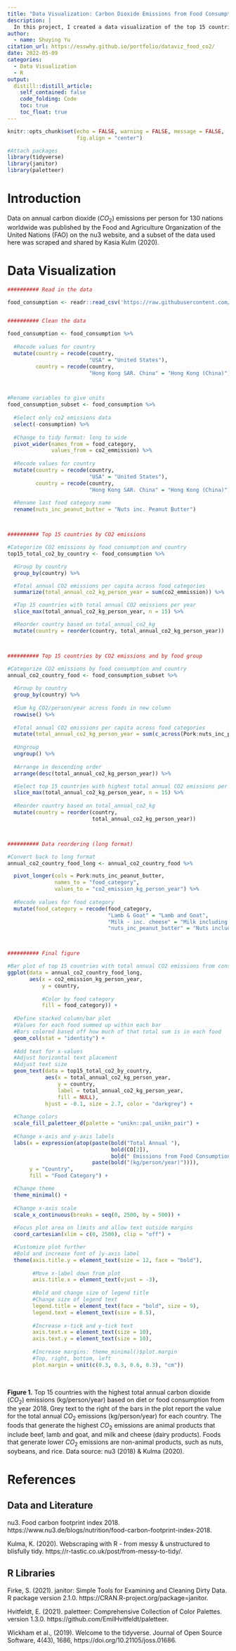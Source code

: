 ```yaml
---
title: "Data Visualization: Carbon Dioxide Emissions from Food Consumption"
description: |
  In this project, I created a data visualization of the top 15 countries with the highest total annual carbon dioxide emissions from food consumption using highly customized aesthetics in R.
author:
  - name: Shuying Yu
citation_url: https://esswhy.github.io/portfolio/dataviz_food_co2/
date: 2022-05-09
categories:
  - Data Visualization
  - R
output:
  distill::distill_article:
    self_contained: false
    code_folding: Code
    toc: true
    toc_float: true
---
```



```r
knitr::opts_chunk$set(echo = FALSE, warning = FALSE, message = FALSE,
                      fig.align = "center")

#Attach packages
library(tidyverse)
library(janitor)
library(paletteer)
```


# Introduction

Data on annual carbon dioxide ($CO_2$) emissions per person for 130 nations worldwide was published by the Food and Agriculture Organization of the United Nations (FAO) on the nu3 website, and a subset of the data used here was scraped and shared by Kasia Kulm (2020).


# Data Visualization

```r
########## Read in the data

food_consumption <- readr::read_csv('https://raw.githubusercontent.com/rfordatascience/tidytuesday/master/data/2020/2020-02-18/food_consumption.csv')


########## Clean the data

food_consumption <- food_consumption %>% 
  
  #Recode values for country
  mutate(country = recode(country,
                          "USA" = "United States"),
         country = recode(country,
                          "Hong Kong SAR. China" = "Hong Kong (China)")) 



#Rename variables to give units
food_consumption_subset <- food_consumption %>% 
  
  #Select only co2 emissions data
  select(-consumption) %>% 
  
  #Change to tidy format: long to wide
  pivot_wider(names_from = food_category,
              values_from = co2_emmission) %>% 
  
  #Recode values for country
  mutate(country = recode(country,
                          "USA" = "United States"),
         country = recode(country,
                          "Hong Kong SAR. China" = "Hong Kong (China)")) %>% 
  
  #Rename last food category name
  rename(nuts_inc_peanut_butter = "Nuts inc. Peanut Butter")



########## Top 15 countries by CO2 emissions

#Categorize CO2 emissions by food consumption and country
top15_total_co2_by_country <- food_consumption %>%

  #Group by country
  group_by(country) %>%

  #Total annual CO2 emissions per capita across food categories
  summarize(total_annual_co2_kg_person_year = sum(co2_emmission)) %>%

  #Top 15 countries with total annual CO2 emissions per year
  slice_max(total_annual_co2_kg_person_year, n = 15) %>%

  #Reorder country based on total_annual_co2_kg
  mutate(country = reorder(country, total_annual_co2_kg_person_year))



########## Top 15 countries by CO2 emissions and by food group

#Categorize CO2 emissions by food consumption and country
annual_co2_country_food <- food_consumption_subset %>% 
  
  #Group by country
  group_by(country) %>% 
  
  #Sum kg CO2/person/year across foods in new column
  rowwise() %>% 
  
  #Total annual CO2 emissions per capita across food categories
  mutate(total_annual_co2_kg_person_year = sum(c_across(Pork:nuts_inc_peanut_butter))) %>%
  
  #Ungroup
  ungroup() %>% 
  
  #Arrange in descending order
  arrange(desc(total_annual_co2_kg_person_year)) %>% 

  #Select top 15 countries with highest total annual CO2 emissions per capita 
  slice_max(total_annual_co2_kg_person_year, n = 15) %>% 
  
  #Reorder country based on total_annual_co2_kg
  mutate(country = reorder(country,
                           total_annual_co2_kg_person_year))



########## Data reordering (long format)

#Convert back to long format
annual_co2_country_food_long <- annual_co2_country_food %>%

  pivot_longer(cols = Pork:nuts_inc_peanut_butter,
               names_to = "food_category",
               values_to = "co2_emission_kg_person_year") %>% 
  
  #Recode values for food category
  mutate(food_category = recode(food_category,
                                "Lamb & Goat" = "Lamb and Goat",
                                "Milk - inc. cheese" = "Milk including Cheese",
                                "nuts_inc_peanut_butter" = "Nuts including Peanut Butter"))



########## Final figure

#Bar plot of top 15 countries with total annual CO2 emissions from consumption with food
ggplot(data = annual_co2_country_food_long, 
       aes(x = co2_emission_kg_person_year,
           y = country,
           
           #Color by food category
           fill = food_category)) +
  
  #Define stacked column/bar plot
  #Values for each food summed up within each bar
  #Bars colored based off how much of that total sum is in each food
  geom_col(stat = "identity") +
  
  #Add text for x-values
  #Adjust horizontal text placement
  #Adjust text size
  geom_text(data = top15_total_co2_by_country,
            aes(x = total_annual_co2_kg_person_year,
                y = country,
                label = total_annual_co2_kg_person_year,
                fill = NULL),
            hjust = -0.1, size = 2.7, color = "darkgrey") +
  
  #Change colors
  scale_fill_paletteer_d(palette = "unikn::pal_unikn_pair") +
  
  #Change x-axis and y-axis labels
  labs(x = expression(atop(paste(bold("Total Annual "),
                                 bold(CO[2]),
                                 bold(" Emissions from Food Consumption")),
                           paste(bold("(kg/person/year)")))),
       y = "Country",
       fill = "Food Category") +

  #Change theme
  theme_minimal() +
  
  #Change x-axis scale
  scale_x_continuous(breaks = seq(0, 2500, by = 500)) +
  
  #Focus plot area on limits and allow text outside margins
  coord_cartesian(xlim = c(0, 2500), clip = "off") +

  #Customize plot further
  #Bold and increase font of ]y-axis label
  theme(axis.title.y = element_text(size = 12, face = "bold"),
        
        #Move x-label down from plot
        axis.title.x = element_text(vjust = -3),
        
        #Bold and change size of legend title
        #Change size of legend text
        legend.title = element_text(face = "bold", size = 9),
        legend.text = element_text(size = 8.5),
        
        #Increase x-tick and y-tick text
        axis.text.x = element_text(size = 10),
        axis.text.y = element_text(size = 10),
        
        #Increase margins: theme_minimal()$plot.margin
        #Top, right, bottom, left
        plot.margin = unit(c(0.3, 0.3, 0.6, 0.3), "cm"))
```

<br>

**Figure 1.** Top 15 countries with the highest total annual carbon dioxide ($CO_2$) emissions (kg/person/year) based on diet or food consumption from the year 2018. Grey text to the right of the bars in the plot report the value for the total annual $CO_2$ emissions (kg/person/year) for each country. The foods that generate the highest $CO_2$ emissions are animal products that include beef, lamb and goat, and milk and cheese (dairy products). Foods that generate lower $CO_2$ emissions are non-animal products, such as nuts, soybeans, and rice. Data source: nu3 (2018) & Kulma (2020).


# References

## Data and Literature

nu3. Food carbon footprint index 2018. https://www.nu3.de/blogs/nutrition/food-carbon-footprint-index-2018.

Kulma, K. (2020). Webscraping with R - from messy & unstructured to blisfully tidy. https://r-tastic.co.uk/post/from-messy-to-tidy/.

## R Libraries

Firke, S. (2021). janitor: Simple Tools for Examining and Cleaning Dirty Data. R package version 2.1.0. https://CRAN.R-project.org/package=janitor.

Hvitfeldt, E. (2021). paletteer: Comprehensive Collection of Color Palettes. version 1.3.0. https://github.com/EmilHvitfeldt/paletteer.

Wickham et al., (2019). Welcome to the tidyverse. Journal of Open Source Software, 4(43), 1686, https://doi.org/10.21105/joss.01686.



